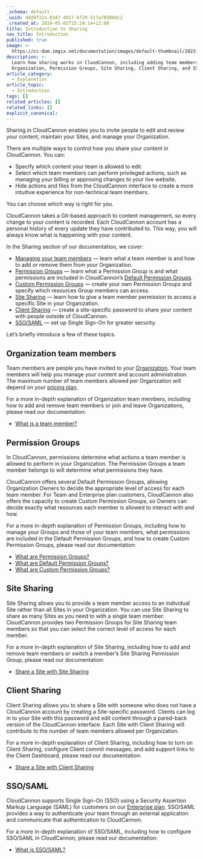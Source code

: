 ```yaml
---
_schema: default
_uuid: ddd9f22a-8347-4917-bf29-517a78506dc2
_created_at: 2024-05-02T15:24:14+12:00
title: Introduction to Sharing
nav_title: Introduction
published: true
image: >-
  https://cc-dam.imgix.net/documentation/images/default-thumbnail/2023-Q4/CloudCannon-Documentation-Thumbnail.png
description: >-
  Learn how sharing works in CloudCannon, including adding team members to your
  Organization, Permission Groups, Site Sharing, Client Sharing, and SSO/SAML.
article_category:
  - Explanation
article_topic:
  - Introduction
tags: []
related_articles: []
related_links: []
explicit_canonical:
---
```

Sharing in CloudCannon enables you to invite people to edit and review your content, maintain your Sites, and manage your Organization.

There are multiple ways to control how you share your content in CloudCannon. You can:

* Specify which content your team is allowed to edit.
* Select which team members can perform privileged actions, such as managing your billing or approving changes to your live website.
* Hide actions and files from the CloudCannon interface to create a more intuitive experience for non-technical team members.

You can choose which way is right for you.

CloudCannon takes a Git-based approach to content management, so every change to your content is recorded. Each CloudCannon account has a personal history of every update they have contributed to. This way, you will always know what is happening with your content.

In the Sharing section of our documentation, we cover:

* [Managing your team members](/documentation/articles/what-is-a-team-member/) — learn what a team member is and how to add or remove them from your Organization.
* [Permission Groups](/documentation/articles/what-are-permission-groups/) — learn what a Permission Group is and what permissions are included in CloudCannon’s [Default Permission Groups](/documentation/articles/what-are-default-permission-groups/).
* [Custom Permission Groups](/documentation/articles/what-are-custom-permission-groups/) — create your own Permission Groups and specify which resources Group members can access.
* [Site Sharing](/documentation/articles/share-a-site-with-site-sharing/) — learn how to give a team member permission to access a specific Site in your Organization.
* [Client Sharing](/documentation/articles/share-a-site-with-client-sharing/) — create a site-specific password to share your content with people outside of CloudCannon.
* [SSO/SAML](/documentation/articles/what-is-sso-saml/) — set up Single Sign-On for greater security.

Let’s briefly introduce a few of these topics.

## Organization team members

Team members are people you have invited to your [Organization](/documentation/articles/what-is-an-organization/). Your team members will help you manage your content and account administration. The maximum number of team members allowed per Organization will depend on your [pricing plan](/pricing/).

For a more in-depth explanation of Organization team members, including how to add and remove team members or join and leave Organizations, please read our documentation:

* [What is a team member?](/documentation/articles/what-is-a-team-member/)

## Permission Groups

In CloudCannon, permissions determine what actions a team member is allowed to perform in your Organization. The Permission Groups a team member belongs to will determine what permissions they have.

CloudCannon offers several Default Permission Groups, allowing Organization Owners to decide the appropriate level of access for each team member. For Team and Enterprise plan customers, CloudCannon also offers the capacity to create Custom Permission Groups, so Owners can decide exactly what resources each member is allowed to interact with and how.

For a more in-depth explanation of Permission Groups, including how to manage your Groups and those of your team members, what permissions are included in the Default Permission Groups, and how to create Custom Permission Groups, please read our documentation:

* [What are Permission Groups?](/documentation/articles/what-are-permission-groups/)
* [What are Default Permission Groups?](/documentation/articles/what-are-default-permission-groups/)
* [What are Custom Permission Groups?](/documentation/articles/what-are-custom-permission-groups/)

## Site Sharing

Site Sharing allows you to provide a team member access to an individual Site rather than all Sites in your Organization. You can use Site Sharing to share as many Sites as you need to with a single team member. CloudCannon provides two Permission Groups for Site Sharing team members so that you can select the correct level of access for each member.

For a more in-depth explanation of Site Sharing, including how to add and remove team members or switch a member’s Site Sharing Permission Group, please read our documentation:

* [Share a Site with Site Sharing](/documentation/articles/share-a-site-with-site-sharing/)

## Client Sharing

Client Sharing allows you to share a Site with someone who does not have a CloudCannon account by creating a Site-specific password. Clients can log in to your Site with this password and edit content through a pared-back version of the CloudCannon interface. Each Site with Client Sharing will contribute to the number of team members allowed per Organization.

For a more in-depth explanation of Client Sharing, including how to turn on Client Sharing, configure Client commit messages, and add support links to the Client Dashboard, please read our documentation:

* [Share a Site with Client Sharing](/documentation/articles/share-a-site-with-client-sharing/)

## SSO/SAML

CloudCannon supports Single Sign-On (SSO) using a Security Assertion Markup Language (SAML) for customers on our [Enterprise plan](/pricing/). SSO/SAML provides a way to authenticate your team through an external application and communicate that authentication to CloudCannon.

For a more in-depth explanation of SSO/SAML, including how to configure SSO/SAML in CloudCannon, please read our documentation:

* [What is SSO/SAML?](/documentation/articles/what-is-sso-saml/)